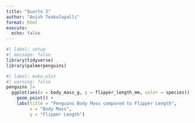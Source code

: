 ```yaml
---
title: "Quarto 2"
author: "Anish Teakulapalli"
format: html
execute: 
  echo: false
---
```

```r
#| label: setup
#| message: false
library(tidyverse)
library(palmerpenguins)
```

```r
#| label: make-plot
#| warning: false
penguins |> 
  ggplot(aes(x = body_mass_g, y = flipper_length_mm, color = species)) +
    geom_point() +
    labs(title = "Penguins Body Mass compared to Flipper Length", 
         x = "Body Mass", 
         y = "Flipper Length")
```
